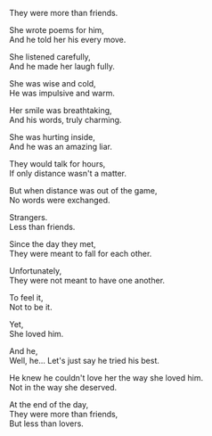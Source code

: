 They were more than friends.  

She wrote poems for him,  
And he told her his every move.  

She listened carefully,  
And he made her laugh fully.  

She was wise and cold,  
He was impulsive and warm.  

Her smile was breathtaking,  
And his words, truly charming.  

She was hurting inside,  
And he was an amazing liar.  

They would talk for hours,  
If only distance wasn't a matter.  

But when distance was out of the game,  
No words were exchanged.  

Strangers.  
Less than friends.  

Since the day they met,  
They were meant to fall for each other.  

Unfortunately,  
They were not meant to have one another.  

To feel it,  
Not to be it.  

Yet,  
She loved him.  

And he,  
Well, he... Let's just say he tried his best.  

He knew he couldn't love her the way she loved him.  
Not in the way she deserved.  

At the end of the day,  
They were more than friends,  
But less than lovers.  